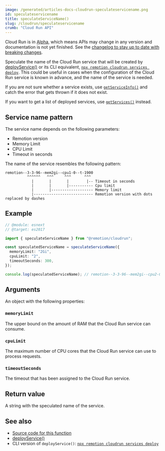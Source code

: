 ```yaml
---
image: /generated/articles-docs-cloudrun-speculateservicename.png
id: speculateservicename
title: speculateServiceName()
slug: /cloudrun/speculateservicename
crumb: "Cloud Run API"
---
```


<ExperimentalBadge>
<p>Cloud Run is in <a href="/docs/cloudrun-alpha">Alpha</a>, which means APIs may change in any version and documentation is not yet finished. See the <a href="https://remotion.dev/changelog">changelog to stay up to date with breaking changes</a>.</p>
</ExperimentalBadge>

Speculate the name of the Cloud Run service that will be created by [deployService()](/docs/cloudrun/deployservice) or its CLI equivalent, [`npx remotion cloudrun services deploy`](/docs/cloudrun/cli/services). This could be useful in cases when the configuration of the Cloud Run service is known in advance, and the name of the service is needed.

If you are not sure whether a service exists, use [`getServiceInfo()`](/docs/cloudrun/getserviceinfo) and catch the error that gets thrown if it does not exist.

If you want to get a list of deployed services, use [`getServices()`](/docs/cloudrun/getservices) instead.

## Service name pattern

The service name depends on the following parameters:

- Remotion version
- Memory Limit
- CPU Limit
- Timeout in seconds

The name of the service resembles the following pattern:

```
remotion--3-3-96--mem2gi--cpu1-0--t-1900
          ^^^^^^   ^^^     ^^^      ^^^
            |       |       |        |-- Timeout in seconds
            |       |       |----------- Cpu limit
            |       |------------------- Memory limit
            |--------------------------- Remotion version with dots replaced by dashes
```

## Example

```ts twoslash
// @module: esnext
// @target: es2017

import { speculateServiceName } from "@remotion/cloudrun";

const speculatedServiceName = speculateServiceName({
  memoryLimit: "2Gi",
  cpuLimit: "2",
  timeoutSeconds: 300,
});

console.log(speculatedServiceName); // remotion--3-3-96--mem2gi--cpu2-0--t-300
```

## Arguments

An object with the following properties:

### `memoryLimit`

The upper bound on the amount of RAM that the Cloud Run service can consume.

### `cpuLimit`

The maximum number of CPU cores that the Cloud Run service can use to process requests.

### `timeoutSeconds`

The timeout that has been assigned to the Cloud Run service.

## Return value

A string with the speculated name of the service.

## See also

- [Source code for this function](https://github.com/remotion-dev/remotion/blob/main/packages/cloudrun/src/api/speculate-service-name.ts)
- [deployService()](/docs/cloudrun/deployservice)
- CLI version of `deployService()`: [`npx remotion cloudrun services deploy`](/docs/cloudrun/cli/services#deploy)
